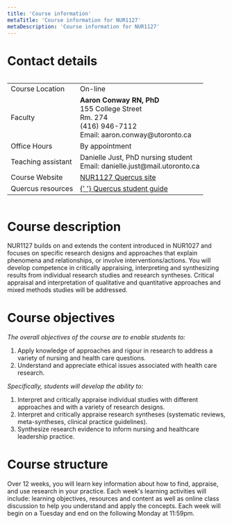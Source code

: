 ```yaml
---
title: 'Course information'
metaTitle: 'Course information for NUR1127'
metaDescription: 'Course information for NUR1127'
---
```


# Contact details

<div style="overflow-x:auto;">
  <table>
    <tr>
      <td>Course Location</td>
      <td>On-line</td>
    </tr>
    <tr>
      <td>Faculty</td>
      <td>
        <b>Aaron Conway RN, PhD</b>
        <br />
        155 College Street
        <br />
        Rm. 274
        <br />
        (416) 946-7112 <br /> Email: aaron.conway@utoronto.ca
      </td>
    </tr>
    <tr>
      <td>Office Hours</td>
      <td>By appointment</td>
    </tr>
    <tr>
      <td>Teaching assistant</td>
      <td>
        Danielle Just, PhD nursing student
        <br />
        Email: danielle.just@mail.utoronto.ca
      </td>
    </tr>
    <tr>
      <td>Course Website</td>
      <td>
        <a href="https://q.utoronto.ca/courses/201160/" target="_blank">
          NUR1127 Quercus site
        </a>
      </td>
    </tr>
    <tr>
      <td>Quercus resources</td>
      <td>
        <a href="https://q.utoronto.ca/courses/46670" target="_blank">
          {' '}
          Quercus student guide
        </a>
      </td>
    </tr>
  </table>
</div>

# Course description

NUR1127 builds on and extends the content introduced in NUR1027 and focuses on specific research designs and approaches that explain phenomena and relationships, or involve interventions/actions. You will develop competence in critically appraising, interpreting and synthesizing results from individual research studies and research syntheses. Critical appraisal and interpretation of qualitative and quantitative approaches and mixed methods studies will be addressed.

# Course objectives

_The overall objectives of the course are to enable students to:_

1. Apply knowledge of approaches and rigour in research to address a variety of nursing and health care questions.
1. Understand and appreciate ethical issues associated with health care research.

_Specifically, students will develop the ability to:_

1. Interpret and critically appraise individual studies with different approaches and with a variety of research designs.
1. Interpret and critically appraise research syntheses (systematic reviews, meta-syntheses, clinical practice guidelines).
1. Synthesize research evidence to inform nursing and healthcare leadership practice.

# Course structure

Over 12 weeks, you will learn key information about how to find, appraise, and use research in your practice. Each week's learning activities will include: learning objectives, resources and content as well as online class discussion to help you understand and apply the concepts. Each week will begin on a Tuesday and end on the following Monday at 11:59pm.
